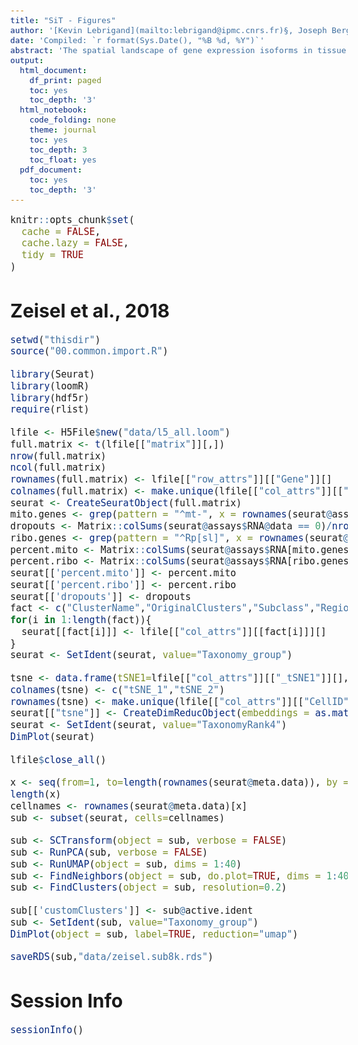 ```yaml
---
title: "SiT - Figures"
author: '[Kevin Lebrigand](mailto:lebrigand@ipmc.cnrs.fr)§, Joseph Bergenstråhle §, Kim Thrane §, Annelie Mollbrink, Pascal Barbry, Rainer Waldmann and Joakim Lundeberg'
date: 'Compiled: `r format(Sys.Date(), "%B %d, %Y")`'
abstract: 'The spatial landscape of gene expression isoforms in tissue sections.'
output:
  html_document:
    df_print: paged
    toc: yes
    toc_depth: '3'
  html_notebook:
    code_folding: none
    theme: journal
    toc: yes
    toc_depth: 3
    toc_float: yes
  pdf_document:
    toc: yes
    toc_depth: '3'
---
```


<style type="text/css">

body, td {
   font-size: 15px;
}
code.r{
  font-size: 15px;
}
pre {
  font-size: 15px
}
</style>

```r
knitr::opts_chunk$set(
  cache = FALSE,
  cache.lazy = FALSE,
  tidy = TRUE
)

```


# Zeisel et al., 2018

```r

setwd("thisdir")
source("00.common.import.R")

library(Seurat)
library(loomR)
library(hdf5r)
require(rlist)

lfile <- H5File$new("data/l5_all.loom")
full.matrix <- t(lfile[["matrix"]][,])
nrow(full.matrix)
ncol(full.matrix)
rownames(full.matrix) <- lfile[["row_attrs"]][["Gene"]][]
colnames(full.matrix) <- make.unique(lfile[["col_attrs"]][["CellID"]][], sep="_")
seurat <- CreateSeuratObject(full.matrix)
mito.genes <- grep(pattern = "^mt-", x = rownames(seurat@assays$RNA), value = TRUE)
dropouts <- Matrix::colSums(seurat@assays$RNA@data == 0)/nrow(seurat@assays$RNA)
ribo.genes <- grep(pattern = "^Rp[sl]", x = rownames(seurat@assays$RNA), value = TRUE)
percent.mito <- Matrix::colSums(seurat@assays$RNA[mito.genes, ])/Matrix::colSums(seurat@assays$RNA)
percent.ribo <- Matrix::colSums(seurat@assays$RNA[ribo.genes, ])/Matrix::colSums(seurat@assays$RNA)
seurat[['percent.mito']] <- percent.mito
seurat[['percent.ribo']] <- percent.ribo
seurat[['dropouts']] <- dropouts
fact <- c("ClusterName","OriginalClusters","Subclass","Region","TaxonomyRank1","TaxonomyRank2","TaxonomyRank3","TaxonomyRank4","Taxonomy_group")
for(i in 1:length(fact)){
  seurat[[fact[i]]] <- lfile[["col_attrs"]][[fact[i]]][]
}
seurat <- SetIdent(seurat, value="Taxonomy_group")

tsne <- data.frame(tSNE1=lfile[["col_attrs"]][["_tSNE1"]][], tSNE2=lfile[["col_attrs"]][["_tSNE2"]][])
colnames(tsne) <- c("tSNE_1","tSNE_2")
rownames(tsne) <- make.unique(lfile[["col_attrs"]][["CellID"]][], sep="_")
seurat[["tsne"]] <- CreateDimReducObject(embeddings = as.matrix(tsne), key = "tSNE_", assay = DefaultAssay(seurat))
seurat <- SetIdent(seurat, value="TaxonomyRank4")
DimPlot(seurat)

lfile$close_all()

x <- seq(from=1, to=length(rownames(seurat@meta.data)), by = 20)
length(x)
cellnames <- rownames(seurat@meta.data)[x]
sub <- subset(seurat, cells=cellnames)

sub <- SCTransform(object = sub, verbose = FALSE)
sub <- RunPCA(sub, verbose = FALSE)
sub <- RunUMAP(object = sub, dims = 1:40)
sub <- FindNeighbors(object = sub, do.plot=TRUE, dims = 1:40)
sub <- FindClusters(object = sub, resolution=0.2)

sub[['customClusters']] <- sub@active.ident
sub <- SetIdent(sub, value="Taxonomy_group")
DimPlot(object = sub, label=TRUE, reduction="umap")

saveRDS(sub,"data/zeisel.sub8k.rds")

```

# Session Info

```r
sessionInfo()
```

